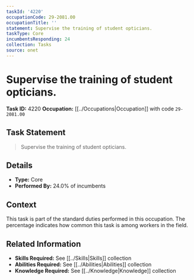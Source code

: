 ```yaml
---
taskId: '4220'
occupationCode: 29-2081.00
occupationTitle: ''
statement: Supervise the training of student opticians.
taskType: Core
incumbentsResponding: 24
collection: Tasks
source: onet
---
```

# Supervise the training of student opticians.

**Task ID:** 4220
**Occupation:** [[../Occupations|Occupation]] with code `29-2081.00`

## Task Statement

> Supervise the training of student opticians.

## Details

- **Type:** Core
- **Performed By:** 24.0% of incumbents

## Context

This task is part of the standard duties performed in this occupation. The percentage indicates how common this task is among workers in the field.

## Related Information

- **Skills Required:** See [[../Skills|Skills]] collection
- **Abilities Required:** See [[../Abilities|Abilities]] collection
- **Knowledge Required:** See [[../Knowledge|Knowledge]] collection
